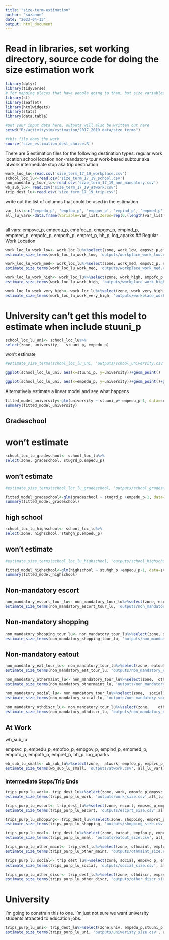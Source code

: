 ```yaml
---
title: "size-term-estimation"
author: "suzanne"
date: "2023-04-13"
output: html_document
---
```


# Read in libraries, set working directory, source code for doing the size estimation work
```r
library(dplyr)
library(tidyverse)
# for mapping places that have people going to them, but size variables are zero:
library(sf)
library(leaflet)
library(htmlwidgets)
library(stats)
library(data.table)

#put your input data here, outputs will also be written out here
setwd("R:/activitysim/estimation/2017_2019_data/size_terms")

#this file does the work
source('size_estimation_dest_choice.R')

```

There are 5 estimation files for the following destination types:
regular work location 
school location
non-mandatory tour
work-based subtour aka atwork
intermediate stop aka trip destination

```r
work_loc_lu<-read.csv('size_term_17_19_workplace.csv')
school_loc_lu<-read.csv('size_term_17_19_school.csv')
non_mandatory_tour_lu<-read.csv('size_term_17_19_non_mandatory.csv')
wb_sub_lu<- read.csv('size_term_17_19_atwork.csv')
trip_dest_lu<-read.csv('size_term_17_19_trip.csv')

```




write out the list of columns that could be used in the estimation
```r

var_list<-c('empedu_p',	'empfoo_p', 'empgov_p',	'empind_p',	'empmed_p',	'empofc_p',	'empoth_p',	'empret_p',	'emprsc_p',	'empsvc_p',	'emptot_p',	'hh_p',	'stugrd_p',	'stuhgh_p',	'stuuni_p',	'log_aparks')
all_lu_vars<-data.frame(Variable=var_list,Zeros=rep(0,(length(var_list))))
 

```

all vars: empsvc_p, empedu_p,	empfoo_p, empgov_p,	empind_p,	empmed_p,	empofc_p,	empoth_p,	empret_p,	hh_p, log_aparks
## Regular Work Location

```r
work_loc_lu_work_low<- work_loc_lu%>%select(zone, work_low, empsvc_p,empfoo_p,empedu_p,  empmed_p,  empofc_p, empoth_p, empret_p)
estimate_size_terms(work_loc_lu_work_low, 'outputs/workplace_work_low.csv', all_lu_vars)
```

```r
work_loc_lu_work_med<- work_loc_lu%>%select(zone, work_med, empsvc_p, empedu_p,	empfoo_p, empgov_p,	empind_p,	empmed_p,	empofc_p,	empret_p)
estimate_size_terms(work_loc_lu_work_med, 'outputs/workplace_work_med.csv', all_lu_vars)
```

```r
work_loc_lu_work_high<- work_loc_lu%>%select(zone, work_high, empofc_p, empsvc_p, empedu_p,	 empgov_p,	empind_p,	empmed_p,		empoth_p,	empret_p)
estimate_size_terms(work_loc_lu_work_high, 'outputs/workplace_work_high.csv', all_lu_vars)

```
```r
work_loc_lu_work_very_high<- work_loc_lu%>%select(zone, work_very_high, empofc_p,empsvc_p, empedu_p,	empfoo_p, empgov_p,	empind_p,	empmed_p)
estimate_size_terms(work_loc_lu_work_very_high, 'outputs/workplace_work_very_high.csv', all_lu_vars)
```
# University can't get this model to estimate when include stuuni_p

```r
school_loc_lu_uni<- school_loc_lu%>%
select(zone, university,   stuuni_p, empedu_p)
```


won't estimate

```r
#estimate_size_terms(school_loc_lu_uni, 'outputs/school_university.csv', all_lu_vars)
```

```r
ggplot(school_loc_lu_uni, aes(x=stuuni_p, y=university))+geom_point()

```





```r
ggplot(school_loc_lu_uni, aes(x=empedu_p, y=university))+geom_point()+geom_smooth( method="lm", se = TRUE)

```
Alternatively estimate a linear model and see what happens
```r
fitted_model_university<-glm(university ~ stuuni_p+ empedu_p-1, data=school_loc_lu_uni)
summary(fitted_model_university)
```


## Gradeschool
# won't estimate

```r
school_loc_lu_gradeschool<- school_loc_lu%>%
select(zone, gradeschool, stugrd_p,empedu_p)
```

## won't estimate
```r
#estimate_size_terms(school_loc_lu_gradeschool, 'outputs/school_gradeschool.csv', all_lu_vars)
```


```r
fitted_model_gradeschool<-glm(gradeschool ~ stugrd_p +empedu_p-1, data=school_loc_lu_gradeschool)
summary(fitted_model_gradeschool)
```
## high school
```r
school_loc_lu_highschool<- school_loc_lu%>%
select(zone, highschool, stuhgh_p,empedu_p)
```

## won't estimate
```r
#estimate_size_terms(school_loc_lu_highschool, 'outputs/school_highschool.csv', all_lu_vars)
```

```r
fitted_model_highschool<-glm(highschool ~ stuhgh_p +empedu_p-1, data=school_loc_lu_highschool)
summary(fitted_model_highschool)
```

## Non-mandatory escort
```r
non_mandatory_escort_tour_lu<- non_mandatory_tour_lu%>%select(zone, escort,  empsvc_p, stugrd_p, stuhgh_p, empedu_p, empret_p,  empfoo_p, hh_p)
estimate_size_terms(non_mandatory_escort_tour_lu, 'outputs/non_mandatory_escort.csv', all_lu_vars)
```
## Non-mandatory shopping
```r
non_mandatory_shopping_tour_lu<- non_mandatory_tour_lu%>%select(zone, shopping,  empret_p, empfoo_p, empsvc_p)
estimate_size_terms(non_mandatory_shopping_tour_lu, 'outputs/non_mandatory_shopping.csv', all_lu_vars)
```

## Non-mandatory eatout
```r
non_mandatory_eat_tour_lu<- non_mandatory_tour_lu%>%select(zone, eatout, empfoo_p,empret_p)
estimate_size_terms(non_mandatory_eat_tour_lu, 'outputs/non_mandatory_eat.csv', all_lu_vars)
```
```r
non_mandatory_othermaint_lu<- non_mandatory_tour_lu%>%select(zone, 	othmaint, empsvc_p,empmed_p,  empedu_p,	empfoo_p, empgov_p,	empofc_p,		empret_p)
estimate_size_terms(non_mandatory_othermaint_lu, 'outputs/non_mandatory_othmaint.csv', all_lu_vars)
```

```r
non_mandatory_social_lu<- non_mandatory_tour_lu%>%select(zone, 	social, empsvc_p, empfoo_p, empedu_p,	 	empmed_p,		empret_p,	hh_p, log_aparks)
estimate_size_terms(non_mandatory_social_lu, 'outputs/non_mandatory_social.csv', all_lu_vars)
```
```r
non_mandatory_othdiscr_lu<- non_mandatory_tour_lu%>%select(zone, 	othdiscr, empsvc_p, empedu_p,	empfoo_p,empret_p,	hh_p, log_aparks)
estimate_size_terms(non_mandatory_othdiscr_lu, 'outputs/non_mandatory_othdiscr.csv', all_lu_vars)
```
## At Work

wb_sub_lu

empsvc_p, empedu_p,	empfoo_p, empgov_p,	empind_p,	empmed_p,	empofc_p,	empoth_p,	empret_p,	hh_p, log_aparks
```r
wb_sub_lu_small<- wb_sub_lu%>%select(zone, 	atwork, empfoo_p, empsvc_p,empofc_p,empmed_p,		empret_p, log_aparks)
estimate_size_terms(wb_sub_lu_small, 'outputs/atwork.csv', all_lu_vars)
```
### Intermediate Stops/Trip Ends

```r
trips_purp_lu_work<- trip_dest_lu%>%select(zone, work, empofc_p,empsvc_p, empedu_p,	empfoo_p, empgov_p)
estimate_size_terms(trips_purp_lu_work, 'outputs/work_size.csv',all_lu_vars)

```
```r
trips_purp_lu_escort<- trip_dest_lu%>%select(zone, escort, empsvc_p,empedu_p,  empret_p, empmed_p, stugrd_p, stuhgh_p, log_aparks)
estimate_size_terms(trips_purp_lu_escort, 'outputs/escort_size.csv',all_lu_vars)

```
```r
trips_purp_lu_shopping<- trip_dest_lu%>%select(zone, shopping, empret_p, empfoo_p, empsvc_p)
estimate_size_terms(trips_purp_lu_shopping, 'outputs/shopping_size.csv', all_lu_vars)

```

```r
trips_purp_lu_meal<- trip_dest_lu%>%select(zone, eatout, empfoo_p, empret_p, empsvc_p)
estimate_size_terms(trips_purp_lu_meal, 'outputs/eatout_size.csv', all_lu_vars)

```


```r
trips_purp_lu_other_maint<- trip_dest_lu%>%select(zone, othmaint, empfoo_p,empsvc_p,empgov_p, empmed_p,empret_p, log_aparks)
estimate_size_terms(trips_purp_lu_other_maint, 'outputs/othmaint_size.csv', all_lu_vars)
```


```r
trips_purp_lu_social<- trip_dest_lu%>%select(zone, social, empsvc_p, empfoo_p, hh_p, empret_p)
estimate_size_terms(trips_purp_lu_social, 'outputs/social_size.csv', all_lu_vars)

```



```r
trips_purp_lu_other_discr<- trip_dest_lu%>%select(zone, othdiscr, empsvc_p,empedu_p,empfoo_p,empret_p,hh_p, log_aparks)
estimate_size_terms(trips_purp_lu_other_discr, 'outputs/other_discr_size.csv', all_lu_vars)
```

# University
I'm going to constrain this to one. I'm just not sure we want university students attracted to education jobs.
```r
trips_purp_lu_uni<- trip_dest_lu%>%select(zone,univ, empedu_p,stuuni_p)
estimate_size_terms(trips_purp_lu_uni, 'outputs/univeristy_size.csv', all_lu_vars)

```




